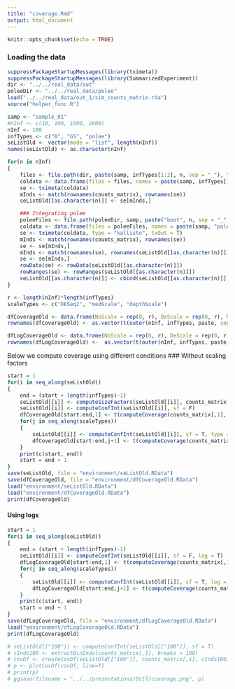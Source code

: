 ```yaml
---
title: "coverage.Rmd"
output: html_document
---
```


```r
knitr::opts_chunk$set(echo = TRUE)
```

### Loading the data
```r
suppressPackageStartupMessages(library(tximeta))
suppressPackageStartupMessages(library(SummarizedExperiment))
dir <- "../../real_data/out"
poleeDir <- "../../real_data/polee"
load("../../real_data/out_1/sim_counts_matrix.rda")
source("helper_func.R")

samp <- "sample_01"
#nInf <- c(10, 100, 1000, 2000)
nInf <- 100
infTypes <- c("B", "GS", "polee")
seListOld <- vector(mode = "list", length(nInf))
names(seListOld) <- as.character(nInf)

for(n in nInf)
{
    files <- file.path(dir, paste(samp, infTypes[1:2], n, sep = "_"), "quant.sf")
    coldata <- data.frame(files = files, names = paste(samp, infTypes[1:2], n, sep = "_"), infType = infTypes[1:2], stringsAsFactors = F)
    se <- tximeta(coldata)
    mInds <- match(rownames(counts_matrix), rownames(se))
    seListOld[[as.character(n)]] <- se[mInds,]

    ### Integrating polee
    poleeFiles <- file.path(poleeDir, samp, paste("boot", n, sep = "_"), "abundance.h5")
    coldata <- data.frame(files = poleeFiles, names = paste(samp, "polee", n, sep = "_"), infType = "polee", stringsAsFactors = F)
    se <- tximeta(coldata, type = "kallisto", txOut = T)
    mInds <- match(rownames(counts_matrix), rownames(se))
    se <- se[mInds,]
    mInds <- match(rownames(se), rownames(seListOld[[as.character(n)]]))
    se <- se[mInds,]
    rowData(se) <- rowData(seListOld[[as.character(n)]])
    rowRanges(se) <- rowRanges(seListOld[[as.character(n)]])
    seListOld[[as.character(n)]] <- cbind(seListOld[[as.character(n)]], se)
}

r <- length(nInf)*length(infTypes)
scaleTypes <- c("DESeq2", "medScale", "depthScale")

dfCoverageOld <- data.frame(NoScale = rep(0, r), DeScale = rep(0, r), MedScale = rep(0, r), depthScale = rep(0, r))
rownames(dfCoverageOld) <- as.vector(t(outer(nInf, infTypes, paste, sep = "_")))

dfLogCoverageOld <- data.frame(NoScale = rep(0, r), DeScale = rep(0, r), MedScale = rep(0, r), depthScale = rep(0, r))
rownames(dfLogCoverageOld) <-  as.vector(t(outer(nInf, infTypes, paste, sep = "_")))

```

Below we compute coverage using different conditions
### Without scaling factors
```r
start = 1
for(i in seq_along(seListOld))
{
    end = (start + length(infTypes)-1)
    seListOld[[i]] <- computeSizeFactors(seListOld[[i]], counts_matrix[,1])
    seListOld[[i]] <- computeConfInt(seListOld[[i]], sf = F)
    dfCoverageOld[start:end,1] <- t(computeCoverage(counts_matrix[,1], seListOld[[i]], list(seq(nrow(counts_matrix)))))
    for(j in seq_along(scaleTypes))
    {
        seListOld[[i]] <- computeConfInt(seListOld[[i]], sf = T, type = scaleTypes[j])
        dfCoverageOld[start:end,j+1] <- t(computeCoverage(counts_matrix[,1], seListOld[[i]], list(seq(nrow(counts_matrix)))))
    }
    print(c(start, end))
    start = end + 1
}
save(seListOld, file = "environment/seListOld.RData")
save(dfCoverageOld, file = "environment/dfCoverageOld.RData")
load("environment/seListOld.RData")
load("environment/dfCoverageOld.RData")
print(dfCoverageOld)
```

#### Using logs
```r
start = 1
for(i in seq_along(seListOld))
{
    end = (start + length(infTypes)-1)
    seListOld[[i]] <- computeConfInt(seListOld[[i]], sf = F, log = T)
    dfLogCoverageOld[start:end,1] <- t(computeCoverage(counts_matrix[,1], seListOld[[i]], list(seq(nrow(counts_matrix)))))
    for(j in seq_along(scaleTypes))
    {
        seListOld[[i]] <- computeConfInt(seListOld[[i]], sf = T, log = T, type = scaleTypes[j])
        dfLogCoverageOld[start:end,j+1] <- t(computeCoverage(counts_matrix[,1], seListOld[[i]], list(seq(nrow(counts_matrix)))))
    }
    print(c(start, end))
    start = end + 1
}
save(dfLogCoverageOld, file = "environment/dfLogCoverageOld.RData")
load("environment/dfLogCoverageOld.RData")
print(dfLogCoverageOld)
```

```r
# seListOld[["100"]] <- computeConfInt(seListOld[["100"]], sf = T)
# cInds100 <- extractBinInds(counts_matrix[,1], breaks = 100)
# covDf <- createCovDf(seListOld[["100"]], counts_matrix[,1], cInds100)
# p <- plotCovDf(covDf, line=T)
# print(p)
# ggsave(filename = "../../presentations/Oct7/coverage.png", p)
```


<!-- ### Comaprison of counts -->
<!-- ```{r} -->
<!-- se <- seListOld[["100"]] -->
<!-- sfTrue <- metadata(se)[["sf"]][["DESeq2"]][1,] -->
<!-- sfEst <- metadata(se)[["sf"]][["DESeq2"]][2,] -->

<!-- dfBoot <- data.frame(Est = assays(se)[["counts"]][,1]/sfEst[1], True = counts_matrix[,1]/sfTrue[1]) -->
<!-- dfGS <- data.frame(Est = assays(se)[["counts"]][,2]/sfEst[2], True = counts_matrix[,1]/sfTrue[2]) -->
<!-- dfPolee <- data.frame(Est = assays(se)[["counts"]][,3]/sfEst[3], True = counts_matrix[,1]/sfTrue[3]) -->

<!-- cInds <- computeCoverage(counts_matrix[,1], se, indsList=cInds100, prop=F) -->
<!-- covMissingInds <- vector(mode = "list", 100) -->
<!-- for(i in seq_along(covMissingInds)) -->
<!-- { -->
<!--     covMissingInds[[i]] <- vector(mode = "list", length(cInds[[i]])) -->
<!--     covMissingInds[[i]] <- lapply(cInds[[i]], function(x) setdiff(cInds100[[i]], cInds100[[i]][x])) -->
<!-- } -->

<!-- getInds <- function(indsList, ind) -->
<!-- { -->
<!--     return(unlist(lapply(indsList, function(x) x[[ind]]))) -->
<!-- } -->
<!-- infInd <- 1 -->
<!-- transInds <- 100 -->
<!-- sum(dfBoot[getInds(covMissingInds[transInds],infInd),"Est"] > dfBoot[getInds(covMissingInds[transInds],infInd),"True"]) -->
<!-- ``` -->